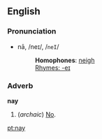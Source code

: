 ==English==
===Pronunciation===
*nā, /neɪ/, /<tt>neI</tt>/
*:'''Homophones''': [[neigh]]
*:[[Rhymes:English:-eɪ|Rhymes: -eɪ]]

===Adverb===
'''nay'''

#(''archaic'') [[No]].

<!--There is also a sense like "or even", "or more like", "or should I say", as in "His face was dirty, nay filthy". -->

{{wikipedia}}

[[pt:nay]]
